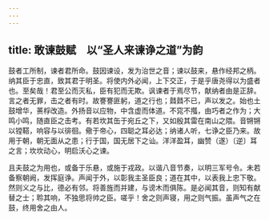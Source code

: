 ```yaml
---
---
---
```

title: 敢谏鼓赋　以“圣人来谏诤之道”为韵
---



鼓者工所制，谏者君所命。鼓因谏设，发为治世之音；谏以鼓来，悬作经邦之柄。纳其臣于忠直，致其君于明圣。将使内外必闻，上下交正，于是乎唐尧得以为盛者也。至矣哉！君至公而灭私，臣有犯而无欺。讽谏者于焉尽节，献纳者由是正辞。言之者无罪，击之者有时。故謇謇匪躬，道之行也；鼘鼘不已，声以发之。始也土鼓增华，蒉桴改造。外扬音以应物，中含虚而体道。不窕不摦，由巧者之作为；大鸣小鸣，随直臣之击考。有若坎其缶于宛丘之下，又如殷其雷在南山之隈。音锵锵以镗鞳，响容与以徘徊。儆于帝心，四聪之耳必达；纳诸人听，七诤之臣乃来。故用于朝，朝无面从之患；行于国，国无居下之讪。洋洋盈耳，幽赞（遂）〔逆〕耳之言；坎坎动心，明启沃心之谏。

且夫鼓之为用也，或备于乐悬，或施于戎政。以谐八音节奏，以明三军号令。未若备察朝阙，发挥庭诤。声闻于外，以彰我主圣臣良；道在其中，以表我上忠下敬。然则义之与比，德必有邻。将善旌而并建，与谤木而俱陈。是必闻其音，则知有献替之士；聆其响，不独思将帅之臣。嗟乎！舍之则声寝，用之则气振。虽声气之在鼓，终用舍之由人。